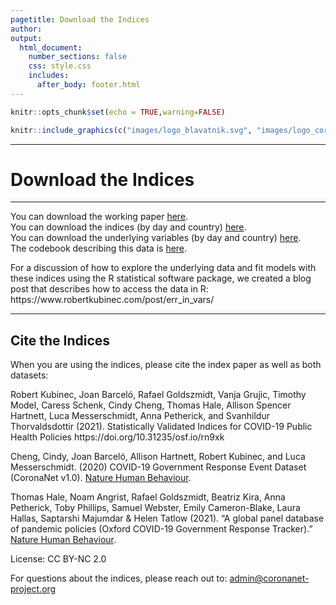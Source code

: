 ```yaml
---
pagetitle: Download the Indices
author: 
output: 
  html_document:
    number_sections: false
    css: style.css
    includes:
      after_body: footer.html
---
```


```r
knitr::opts_chunk$set(echo = TRUE,warning=FALSE)

```

\renewcommand{\topfraction}{.85}
\renewcommand{\bottomfraction}{.7}
\renewcommand{\textfraction}{.15}
\renewcommand{\floatpagefraction}{.66}


```r
knitr::include_graphics(c("images/logo_blavatnik.svg", "images/logo_coronanet.png", "images/logo_hfp_wide.jpg"))
``` 

***
# Download the Indices
***


You can download the working paper [here](https://osf.io/preprints/socarxiv/rn9xk/).  
You can download the indices (by day and country) [here](https://drive.google.com/uc?export=download&id=1dMCTVPrf-tJyhv_uxr0yAQO-Elx0QOCG).  
You can download the underlying variables (by day and country) [here](https://drive.google.com/uc?id=1lorcowHNnF0Vl6pxBjMdjTC4yPhHBLJI&export=download).  
The codebook describing this data is [here](https://docs.google.com/document/d/1ScKWFv7jOHYVQlsbqvf--yU0mO2JscTsNEmb0SMXcsg/edit?usp=sharing).  

For a discussion of how to explore the underlying data and fit models with these indices using the R statistical software package, we created a blog post that describes how to access the data in R: https://www.robertkubinec.com/post/err_in_vars/


***

## Cite the Indices

When you are using the indices, please cite the index paper as well as both datasets: 

Robert Kubinec, Joan Barceló, Rafael Goldszmidt, Vanja Grujic, Timothy Model, Caress Schenk, Cindy Cheng, Thomas Hale, Allison Spencer Hartnett, Luca Messerschmidt, Anna Petherick, and Svanhildur Thorvaldsdottir (2021). Statistically Validated Indices for COVID-19 Public Health Policies https://doi.org/10.31235/osf.io/rn9xk

Cheng, Cindy, Joan Barceló, Allison Hartnett, Robert Kubinec, and Luca Messerschmidt. (2020)
COVID-19 Government Response Event Dataset (CoronaNet v1.0). [Nature Human Behaviour](https://doi.org/10.1038/s41562-020-0909-7).

Thomas Hale, Noam Angrist, Rafael Goldszmidt, Beatriz Kira, Anna Petherick, Toby Phillips, Samuel Webster, Emily Cameron-Blake, Laura Hallas, Saptarshi Majumdar & Helen Tatlow (2021). “A global panel database of pandemic policies (Oxford COVID-19 Government Response Tracker).” [Nature Human Behaviour](https://doi.org/10.1038/s41562-021-01079-8).


License: CC BY-NC 2.0

For questions about the indices, please reach out to: [admin@coronanet-project.org](mailto:admin@coronanet-project.org)
